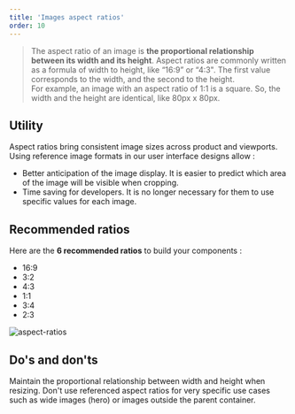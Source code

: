 ```yaml
---
title: 'Images aspect ratios'
order: 10
---
```


> The aspect ratio of an image is **the proportional relationship between its width and its height**. Aspect ratios are commonly written as a formula of width to height, like “16:9” or “4:3". The first value corresponds to the width, and the second to the height. <br />
> For example, an image with an aspect ratio of 1:1 is a square. So, the width and the height are identical, like 80px x 80px.

## Utility

Aspect ratios bring consistent image sizes across product and viewports. Using reference image formats in our user interface designs allow :

- Better anticipation of the image display. It is easier to predict which area of the image will be visible when cropping.
- Time saving for developers. It is no longer necessary for them to use specific values for each image.

## Recommended ratios

Here are the **6 recommended ratios** to build your components :

- 16:9
- 3:2
- 4:3
- 1:1
- 3:4
- 2:3

![aspect-ratios](aspect-ratios--preview.png)

## Do's and don'ts

<HintItem>
  Maintain the proportional relationship between width and height when resizing.
</HintItem>

<HintItem dont>
  Don't use referenced aspect ratios for very specific use cases such as wide
  images (hero) or images outside the parent container.
</HintItem>
